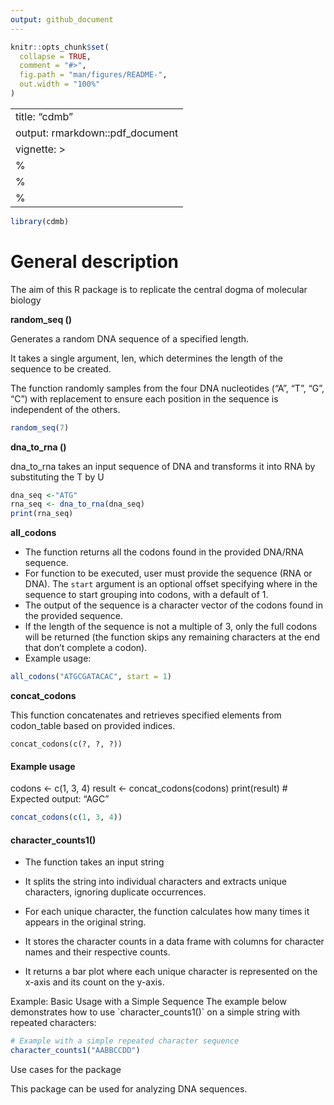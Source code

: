 ```yaml
---
output: github_document
---
```


<!-- README.md is generated from README.Rmd. Please edit that file -->

```r
knitr::opts_chunk$set(
  collapse = TRUE,
  comment = "#>",
  fig.path = "man/figures/README-",
  out.width = "100%"
)
```

---
title: "cdmb"
output: rmarkdown::pdf_document
vignette: >
  %\VignetteIndexEntry{cdmb}
  %\VignetteEngine{knitr::rmarkdown}
  %\VignetteEncoding{UTF-8}
---

```r
library(cdmb)
```

# 

# General description

The aim of this R package is to replicate the central dogma of molecular biology

**random_seq ()**

Generates a random DNA sequence of a specified length.

It takes a single argument, len, which determines the length of the sequence to be created.

The function randomly samples from the four DNA nucleotides ("A", "T", "G", "C") with replacement to ensure each position in the sequence is independent of the others.

```r
random_seq(7)

```

**dna_to_rna ()**

dna_to_rna takes an input sequence of DNA and transforms it into RNA by substituting the T by U

```r
dna_seq <-"ATG"
rna_seq <- dna_to_rna(dna_seq)
print(rna_seq)
```

**all_codons**

-   The function returns all the codons found in the provided DNA/RNA sequence.
-   For function to be executed, user must provide the sequence (RNA or DNA). The `start` argument is an optional offset specifying where in the sequence to start grouping into codons, with a default of 1.
-   The output of the sequence is a character vector of the codons found in the provided sequence.
-   If the length of the sequence is not a multiple of 3, only the full codons will be returned (the function skips any remaining characters at the end that don’t complete a codon).
-   Example usage:

```r
all_codons("ATGCGATACAC", start = 1)
```

**concat_codons**

This function concatenates and retrieves specified elements from codon_table based on provided indices.

```         
concat_codons(c(?, ?, ?))
```

#### Example usage

codons \<- c(1, 3, 4) result \<- concat_codons(codons) print(result) \# Expected output: "AGC"

```r
concat_codons(c(1, 3, 4))
```

#### character_counts1()

-   The function takes an input string

-   It splits the string into individual characters and extracts unique characters, ignoring duplicate occurrences.

-   For each unique character, the function calculates how many times it appears in the original string.

-   It stores the character counts in a data frame with columns for character names and their respective counts.

-   It returns a bar plot where each unique character is represented on the x-axis and its count on the y-axis.

Example: Basic Usage with a Simple Sequence The example below demonstrates how to use \`character_counts1()\` on a simple string with repeated characters:

```r

# Example with a simple repeated character sequence
character_counts1("AABBCCDD")
```

Use cases for the package

This package can be used for analyzing DNA sequences.
